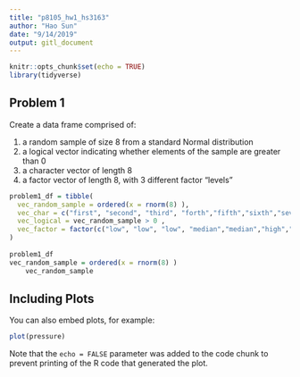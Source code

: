 ```yaml
---
title: "p8105_hw1_hs3163"
author: "Hao Sun"
date: "9/14/2019"
output: gitl_document
---
```


```r
knitr::opts_chunk$set(echo = TRUE)
library(tidyverse)

```

## Problem 1

Create a data frame comprised of:

1. a random sample of size 8 from a standard Normal distribution
2. a logical vector indicating whether elements of the sample are greater than 0
3. a character vector of length 8
4. a factor vector of length 8, with 3 different factor “levels”

```r
problem1_df = tibble(
  vec_random_sample = ordered(x = rnorm(8) ),
  vec_char = c("first", "second", "third", "forth","fifth","sixth","seventh","eighth"),
  vec_logical = vec_random_sample > 0 ,
  vec_factor = factor(c("low", "low", "low", "median","median","high","high","high"))
)
  
problem1_df
vec_random_sample = ordered(x = rnorm(8) )
    vec_random_sample 

```

## Including Plots

You can also embed plots, for example:

```r
plot(pressure)
```

Note that the `echo = FALSE` parameter was added to the code chunk to prevent printing of the R code that generated the plot.
